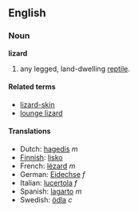 ==English==
===Noun===
'''lizard'''

# any legged, land-dwelling [[reptile]].

====Related terms====
*[[lizard-skin]]
*[[lounge lizard]]

====Translations====
*Dutch: [[hagedis]] ''m''
*[[Finnish]]: [[lisko]]
*French: [[lézard]] ''m''
*German: [[Eidechse]] ''f''
*Italian: [[lucertola]] ''f''
*Spanish: [[lagarto]] ''m''
*Swedish: [[ödla]] ''c''